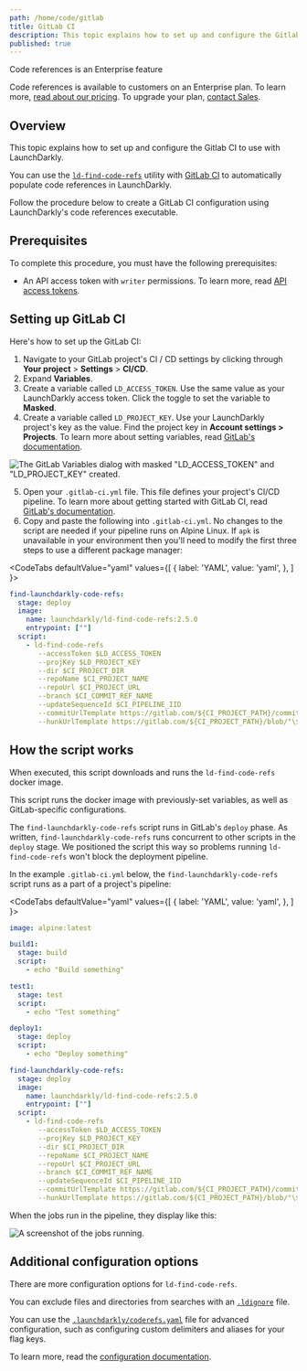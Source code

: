 ```yaml
---
path: /home/code/gitlab
title: GitLab CI
description: This topic explains how to set up and configure the Gitlab CI to use with LaunchDarkly. You can use the ld-find-code-refs utility with Gitlab CI to automatically populate code references in LaunchDarkly.
published: true
---
```


<Callout intent="primary">
<CalloutTitle>Code references is an Enterprise feature</CalloutTitle>
<CalloutDescription>

Code references is available to customers on an Enterprise plan. To learn more, [read about our pricing](https://launchdarkly.com/pricing/). To upgrade your plan, [contact Sales](https://launchdarkly.com/contact-sales/).

</CalloutDescription>
</Callout>

## Overview

This topic explains how to set up and configure the Gitlab CI to use with LaunchDarkly.

You can use the [`ld-find-code-refs`](https://github.com/launchdarkly/ld-find-code-refs/) utility with [GitLab CI](https://about.gitlab.com/product/continuous-integration/) to automatically populate code references in LaunchDarkly.

Follow the procedure below to create a GitLab CI configuration using LaunchDarkly's code references executable.

## Prerequisites

To complete this procedure, you must have the following prerequisites:

- An API access token with `writer` permissions. To learn more, read [API access tokens](/home/account-security/api-access-tokens).

## Setting up GitLab CI

Here's how to set up the GitLab CI:

1. Navigate to your GitLab project's CI / CD settings by clicking through **Your project** > **Settings** > **CI/CD**.
2. Expand **Variables**.
3. Create a variable called `LD_ACCESS_TOKEN`. Use the same value as your LaunchDarkly access token. Click the toggle to set the variable to **Masked**.
4. Create a variable called `LD_PROJECT_KEY`. Use your LaunchDarkly project's key as the value. Find the project key in **Account settings > Projects**. To learn more about setting variables, read [GitLab's documentation](https://docs.gitlab.com/ee/ci/variables/#creating-a-custom-environment-variable).

![The GitLab Variables dialog with masked "LD_ACCESS_TOKEN" and "LD_PROJECT_KEY" created.](gitlab-ci-env-variables.png)

5. Open your `.gitlab-ci.yml` file. This file defines your project's CI/CD pipeline. To learn more about getting started with GitLab CI, read [GitLab's documentation](https://docs.gitlab.com/ee/ci/#getting-started).
6. Copy and paste the following into `.gitlab-ci.yml`. No changes to the script are needed if your pipeline runs on Alpine Linux. If `apk` is unavailable in your environment then you'll need to modify the first three steps to use a different package manager:

<CodeTabs
 defaultValue="yaml"
 values={[
   { label: 'YAML', value: 'yaml', },
 ]
}>
<CodeTabItem value="yaml">

```yaml
find-launchdarkly-code-refs:
  stage: deploy
  image:
    name: launchdarkly/ld-find-code-refs:2.5.0
    entrypoint: [""]
  script:
    - ld-find-code-refs
       --accessToken $LD_ACCESS_TOKEN
       --projKey $LD_PROJECT_KEY
       --dir $CI_PROJECT_DIR
       --repoName $CI_PROJECT_NAME
       --repoUrl $CI_PROJECT_URL
       --branch $CI_COMMIT_REF_NAME
       --updateSequenceId $CI_PIPELINE_IID
       --commitUrlTemplate https://gitlab.com/${CI_PROJECT_PATH}/commit/"\${sha}"
       --hunkUrlTemplate https://gitlab.com/${CI_PROJECT_PATH}/blob/"\${sha}/\${filePath}#L\${lineNumber}"
```

</CodeTabItem>
</CodeTabs>

## How the script works

When executed, this script downloads and runs the `ld-find-code-refs` docker image.

This script runs the docker image with previously-set variables, as well as GitLab-specific configurations.

The `find-launchdarkly-code-refs` script runs in GitLab's `deploy` phase. As written, `find-launchdarkly-code-refs` runs concurrent to other scripts in the `deploy` stage. We positioned the script this way so problems running `ld-find-code-refs` won't block the deployment pipeline.

In the example `.gitlab-ci.yml` below, the `find-launchdarkly-code-refs` script runs as a part of a project's pipeline:

<CodeTabs
 defaultValue="yaml"
 values={[
   { label: 'YAML', value: 'yaml', },
 ]
}>
<CodeTabItem value="yaml">

```yaml
image: alpine:latest

build1:
  stage: build
  script:
    - echo "Build something"

test1:
  stage: test
  script:
    - echo "Test something"

deploy1:
  stage: deploy
  script:
    - echo "Deploy something"

find-launchdarkly-code-refs:
  stage: deploy
  image:
    name: launchdarkly/ld-find-code-refs:2.5.0
    entrypoint: [""]
  script:
    - ld-find-code-refs
       --accessToken $LD_ACCESS_TOKEN
       --projKey $LD_PROJECT_KEY
       --dir $CI_PROJECT_DIR
       --repoName $CI_PROJECT_NAME
       --repoUrl $CI_PROJECT_URL
       --branch $CI_COMMIT_REF_NAME
       --updateSequenceId $CI_PIPELINE_IID
       --commitUrlTemplate https://gitlab.com/${CI_PROJECT_PATH}/commit/"\${sha}"
       --hunkUrlTemplate https://gitlab.com/${CI_PROJECT_PATH}/blob/"\${sha}/\${filePath}#L\${lineNumber}"
```

</CodeTabItem>
</CodeTabs>

When the jobs run in the pipeline, they display like this:

![A screenshot of the jobs running.](gitlab-ci-jobs.png)


## Additional configuration options

There are more configuration options for `ld-find-code-refs`.

You can exclude files and directories from searches with an [`.ldignore`](https://github.com/launchdarkly/ld-find-code-refs/blob/main/docs/CONFIGURATION.md#ignoring-files-and-directories) file.

You can use the [`.launchdarkly/coderefs.yaml`](https://github.com/launchdarkly/ld-find-code-refs/blob/main/docs/CONFIGURATION.md#advanced-yaml-configuration) file for advanced configuration, such as configuring custom delimiters and aliases for your flag keys.

To learn more, read the [configuration documentation](https://github.com/launchdarkly/ld-find-code-refs/blob/main/docs/CONFIGURATION.md).
